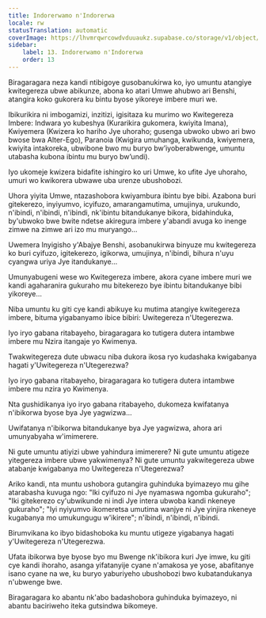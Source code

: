 ```yaml
---
title: Indorerwamo n'Indorerwa
locale: rw
statusTranslation: automatic
coverImage: https://lhvmrqwrcowdvduuaukz.supabase.co/storage/v1/object/public/strapi-uploads/small_cover-tratado-de-psicologia-revolucionaria.webp-5e15e1cec4e0ebebcde5d7fc7565d8fd.webp
sidebar:
    label: 13. Indorerwamo n'Indorerwa
    order: 13
---
```

Biragaragara neza kandi ntibigoye gusobanukirwa ko, iyo umuntu atangiye kwitegereza ubwe abikunze, abona ko atari Umwe ahubwo ari Benshi, atangira koko gukorera ku bintu byose yikoreye imbere muri we.

Ibikurikira ni imbogamizi, inzitizi, igisitaza ku murimo wo Kwitegereza Imbere: Indwara yo kubeshya (Kurarikira gukomera, kwiyita Imana), Kwiyemera (Kwizera ko hariho Jye uhoraho; gusenga ubwoko ubwo ari bwo bwose bwa Alter-Ego), Paranoia (Kwigira umuhanga, kwikunda, kwiyemera, kwiyita intakoreka, ubwibone bwo mu buryo bw’iyoberabwenge, umuntu utabasha kubona ibintu mu buryo bw’undi).

Iyo ukomeje kwizera bidafite ishingiro ko uri Umwe, ko ufite Jye uhoraho, umuri wo kwikorera ubwawe uba urenze ubushobozi.

Uhora yiyita Umwe, ntazashobora kwiyambura ibintu bye bibi. Azabona buri gitekerezo, inyiyumvo, icyifuzo, amarangamutima, umujinya, urukundo, n'ibindi, n'ibindi, n'ibindi, nk'ibintu bitandukanye bikora, bidahinduka, by'ubwoko bwe bwite ndetse akiregura imbere y'abandi avuga ko inenge zimwe na zimwe ari izo mu muryango...

Uwemera Inyigisho y'Abajye Benshi, asobanukirwa binyuze mu kwitegereza ko buri cyifuzo, igitekerezo, igikorwa, umujinya, n'ibindi, bihura n'uyu cyangwa uriya Jye itandukanye...

Umunyabugeni wese wo Kwitegereza imbere, akora cyane imbere muri we kandi agaharanira gukuraho mu bitekerezo bye ibintu bitandukanye bibi yikoreye...

Niba umuntu ku giti cye kandi abikuye ku mutima atangiye kwitegereza imbere, bituma yigabanyamo ibice bibiri: Uwitegereza n'Utegerezwa.

Iyo iryo gabana ritabayeho, biragaragara ko tutigera dutera intambwe imbere mu Nzira itangaje yo Kwimenya.

Twakwitegereza dute ubwacu niba dukora ikosa ryo kudashaka kwigabanya hagati y'Uwitegereza n'Utegerezwa?

Iyo iryo gabana ritabayeho, biragaragara ko tutigera dutera intambwe imbere mu nzira yo Kwimenya.

Nta gushidikanya iyo iryo gabana ritabayeho, dukomeza kwifatanya n'ibikorwa byose bya Jye yagwizwa...

Uwifatanya n'ibikorwa bitandukanye bya Jye yagwizwa, ahora ari umunyabyaha w'imimerere.

Ni gute umuntu atiyizi ubwe yahindura imimerere? Ni gute umuntu atigeze yitegereza imbere ubwe yakwimenya? Ni gute umuntu yakwitegereza ubwe atabanje kwigabanya mo Uwitegereza n'Utegerezwa?

Ariko kandi, nta muntu ushobora gutangira guhinduka byimazeyo mu gihe atarabasha kuvuga ngo: "Iki cyifuzo ni Jye nyamaswa ngomba gukuraho"; "Iki gitekerezo cy'ubwikunde ni indi Jye intera ubwoba kandi nkeneye gukuraho"; "Iyi nyiyumvo ikomeretsa umutima wanjye ni Jye yinjira nkeneye kugabanya mo umukungugu w'ikirere"; n'ibindi, n'ibindi, n'ibindi.

Birumvikana ko ibyo bidashoboka ku muntu utigeze yigabanya hagati y'Uwitegereza n'Utegerezwa.

Ufata ibikorwa bye byose byo mu Bwenge nk'ibikora kuri Jye imwe, ku giti cye kandi ihoraho, asanga yifatanyije cyane n'amakosa ye yose, abafitanye isano cyane na we, ku buryo yaburiyeho ubushobozi bwo kubatandukanya n'ubwenge bwe.

Biragaragara ko abantu nk'abo badashobora guhinduka byimazeyo, ni abantu baciriweho iteka gutsindwa bikomeye.

